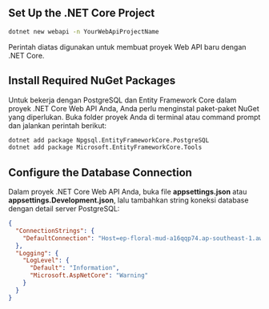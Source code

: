 ## Set Up the .NET Core Project
```cmd
dotnet new webapi -n YourWebApiProjectName
```

Perintah diatas digunakan 
untuk membuat proyek Web API baru dengan .NET Core.

## Install Required NuGet Packages

Untuk bekerja dengan PostgreSQL dan Entity Framework Core dalam proyek 
.NET Core Web API Anda, Anda perlu menginstal paket-paket NuGet yang diperlukan. 
Buka folder proyek Anda di terminal atau command prompt dan jalankan perintah berikut:

```cmd
dotnet add package Npgsql.EntityFrameworkCore.PostgreSQL
dotnet add package Microsoft.EntityFrameworkCore.Tools
```

## Configure the Database Connection
Dalam proyek .NET Core Web API Anda, buka file **appsettings.json** atau **appsettings.Development.json**, 
lalu tambahkan string koneksi database dengan detail server PostgreSQL:

```json filename="appsettings.Development.json" {2,3,4} copy
{
  "ConnectionStrings": {
    "DefaultConnection": "Host=ep-floral-mud-a16qqp74.ap-southeast-1.aws.neon.tech;Database=neondb;Username=neondb_owner;Password=6fiDINeXA0bx"
  },
  "Logging": {
    "LogLevel": {
      "Default": "Information",
      "Microsoft.AspNetCore": "Warning"
    }
  }
}
```